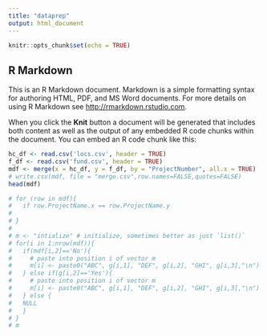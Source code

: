 ```yaml
---
title: "dataprep"
output: html_document
---
```


```r
knitr::opts_chunk$set(echo = TRUE)
```

## R Markdown

This is an R Markdown document. Markdown is a simple formatting syntax for authoring HTML, PDF, and MS Word documents. For more details on using R Markdown see <http://rmarkdown.rstudio.com>.

When you click the **Knit** button a document will be generated that includes both content as well as the output of any embedded R code chunks within the document. You can embed an R code chunk like this:

```r
hc_df <- read.csv('locs.csv', header = TRUE)
f_df <- read.csv('fund.csv', header = TRUE)
mdf <- merge(x = hc_df, y = f_df, by = "ProjectNumber", all.x = TRUE)
# write.csv(mdf, file = "merge.csv",row.names=FALSE,quotes=FALSE)
head(mdf)
```

```r
# for (row in mdf){
#   if row.ProjectName.x == row.ProjectName.y
#   
# }
# 
# m <- "intialize" # initialize, sometimes better as just `list()`
# for(i in 1:nrow(mdf)){
#   if(mdf[i,2]=='No'){
#     # paste into position i of vector m
#     m[i] <- paste0("ABC", g[i,1], "DEF", g[i,2], "GHI", g[i,3],"\n") 
#   } else if(g[i,2]=='Yes'){
#     # paste into position i of vector m
#     m[i] <- paste0("ABC", g[i,1], "DEF", g[i,2], "GHI", g[i,3],"\n")
#   } else {
#   NULL
#   }
# }
# m
```
